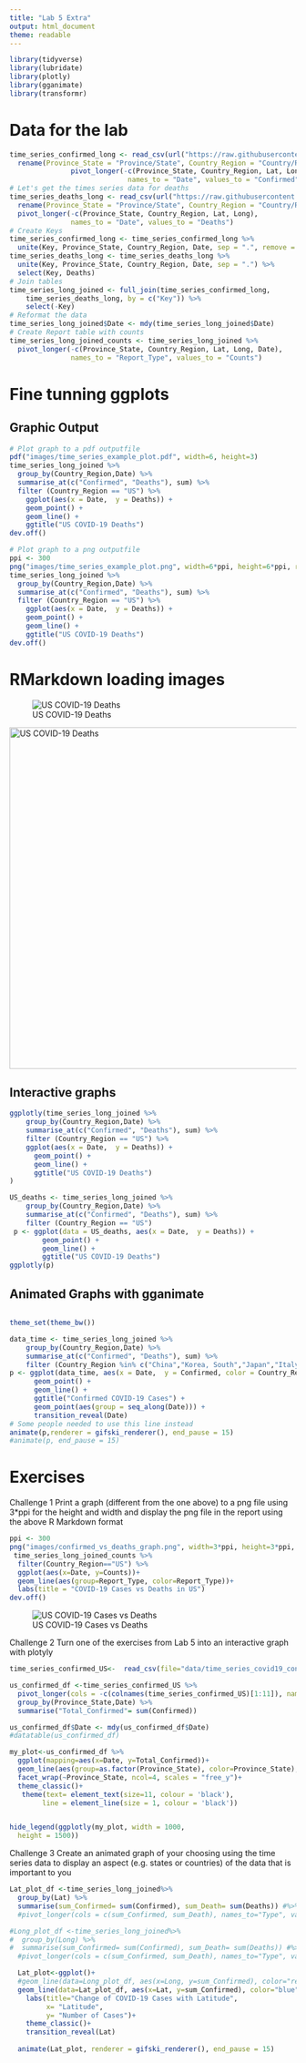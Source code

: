 ```yaml
---
title: "Lab 5 Extra"
output: html_document
theme: readable
---
```


```r
library(tidyverse)
library(lubridate)
library(plotly)
library(gganimate)
library(transformr)
```


# Data for the lab
```r
time_series_confirmed_long <- read_csv(url("https://raw.githubusercontent.com/CSSEGISandData/COVID-19/master/csse_covid_19_data/csse_covid_19_time_series/time_series_covid19_confirmed_global.csv")) %>%
  rename(Province_State = "Province/State", Country_Region = "Country/Region")  %>% 
               pivot_longer(-c(Province_State, Country_Region, Lat, Long),
                             names_to = "Date", values_to = "Confirmed") 
# Let's get the times series data for deaths
time_series_deaths_long <- read_csv(url("https://raw.githubusercontent.com/CSSEGISandData/COVID-19/master/csse_covid_19_data/csse_covid_19_time_series/time_series_covid19_deaths_global.csv")) %>%
  rename(Province_State = "Province/State", Country_Region = "Country/Region")  %>% 
  pivot_longer(-c(Province_State, Country_Region, Lat, Long),
               names_to = "Date", values_to = "Deaths")
# Create Keys 
time_series_confirmed_long <- time_series_confirmed_long %>% 
  unite(Key, Province_State, Country_Region, Date, sep = ".", remove = FALSE)
time_series_deaths_long <- time_series_deaths_long %>% 
  unite(Key, Province_State, Country_Region, Date, sep = ".") %>% 
  select(Key, Deaths)
# Join tables
time_series_long_joined <- full_join(time_series_confirmed_long,
    time_series_deaths_long, by = c("Key")) %>% 
    select(-Key)
# Reformat the data
time_series_long_joined$Date <- mdy(time_series_long_joined$Date)
# Create Report table with counts
time_series_long_joined_counts <- time_series_long_joined %>% 
  pivot_longer(-c(Province_State, Country_Region, Lat, Long, Date),
               names_to = "Report_Type", values_to = "Counts")
```

# Fine tunning ggplots

## Graphic Output

```r
# Plot graph to a pdf outputfile
pdf("images/time_series_example_plot.pdf", width=6, height=3)
time_series_long_joined %>% 
  group_by(Country_Region,Date) %>% 
  summarise_at(c("Confirmed", "Deaths"), sum) %>% 
  filter (Country_Region == "US") %>% 
    ggplot(aes(x = Date,  y = Deaths)) + 
    geom_point() +
    geom_line() +
    ggtitle("US COVID-19 Deaths")
dev.off()
```

```r
# Plot graph to a png outputfile
ppi <- 300
png("images/time_series_example_plot.png", width=6*ppi, height=6*ppi, res=ppi)
time_series_long_joined %>% 
  group_by(Country_Region,Date) %>% 
  summarise_at(c("Confirmed", "Deaths"), sum) %>% 
  filter (Country_Region == "US") %>% 
    ggplot(aes(x = Date,  y = Deaths)) + 
    geom_point() +
    geom_line() +
    ggtitle("US COVID-19 Deaths")
dev.off()
```


# RMarkdown loading images

![US COVID-19 Deaths](images/time_series_example_plot.png)


<img src="images/time_series_example_plot.png" alt="US COVID-19 Deaths" style="width: 600px;"/>



## Interactive graphs

```r

ggplotly(time_series_long_joined %>% 
    group_by(Country_Region,Date) %>% 
    summarise_at(c("Confirmed", "Deaths"), sum) %>% 
    filter (Country_Region == "US") %>% 
    ggplot(aes(x = Date,  y = Deaths)) + 
      geom_point() +
      geom_line() +
      ggtitle("US COVID-19 Deaths")
)
```

```r
US_deaths <- time_series_long_joined %>% 
    group_by(Country_Region,Date) %>% 
    summarise_at(c("Confirmed", "Deaths"), sum) %>% 
    filter (Country_Region == "US")
 p <- ggplot(data = US_deaths, aes(x = Date,  y = Deaths)) + 
        geom_point() +
        geom_line() +
        ggtitle("US COVID-19 Deaths")
ggplotly(p)

```
## Animated Graphs with gganimate


```r

```


```r
theme_set(theme_bw())

data_time <- time_series_long_joined %>% 
    group_by(Country_Region,Date) %>% 
    summarise_at(c("Confirmed", "Deaths"), sum) %>% 
    filter (Country_Region %in% c("China","Korea, South","Japan","Italy","US")) 
p <- ggplot(data_time, aes(x = Date,  y = Confirmed, color = Country_Region)) + 
      geom_point() +
      geom_line() +
      ggtitle("Confirmed COVID-19 Cases") +
      geom_point(aes(group = seq_along(Date))) +
      transition_reveal(Date) 
# Some people needed to use this line instead
animate(p,renderer = gifski_renderer(), end_pause = 15)
#animate(p, end_pause = 15)
```

# **Exercises**

Challenge 1
Print a graph (different from the one above) to a png file using 3*ppi for the height and width and display the png file in the report using the above R Markdown format

```r
ppi <- 300
png("images/confirmed_vs_deaths_graph.png", width=3*ppi, height=3*ppi, res=ppi)
 time_series_long_joined_counts %>% 
  filter(Country_Region=="US") %>% 
  ggplot(aes(x=Date, y=Counts))+
  geom_line(aes(group=Report_Type, color=Report_Type))+
  labs(title = "COVID-19 Cases vs Deaths in US")
dev.off()


```
![US COVID-19 Cases vs Deaths](Images/confirmed_vs_deaths_graph.png)



Challenge 2
Turn one of the exercises from Lab 5 into an interactive graph with plotyly

```r
time_series_confirmed_US<-  read_csv(file="data/time_series_covid19_confirmed_US.csv")

us_confirmed_df <-time_series_confirmed_US %>%
  pivot_longer(cols = -c(colnames(time_series_confirmed_US)[1:11]), names_to="Date", values_to= "Confirmed") %>% 
  group_by(Province_State,Date) %>% 
  summarise("Total_Confirmed"= sum(Confirmed))

us_confirmed_df$Date <- mdy(us_confirmed_df$Date)
#datatable(us_confirmed_df)

my_plot<-us_confirmed_df %>% 
  ggplot(mapping=aes(x=Date, y=Total_Confirmed))+
  geom_line(aes(group=as.factor(Province_State), color=Province_State), size=1, show.legend = FALSE)+
  facet_wrap(~Province_State, ncol=4, scales = "free_y")+
  theme_classic()+
   theme(text= element_text(size=11, colour = 'black'),
        line = element_line(size = 1, colour = 'black'))


hide_legend(ggplotly(my_plot, width = 1000,
  height = 1500))
```



Challenge 3
Create an animated graph of your choosing using the time series data to display an aspect (e.g. states or countries) of the data that is important to you



```r
Lat_plot_df <-time_series_long_joined%>% 
  group_by(Lat) %>% 
  summarise(sum_Confirmed= sum(Confirmed), sum_Death= sum(Deaths)) #%>% 
  #pivot_longer(cols = c(sum_Confirmed, sum_Death), names_to="Type", values_to="Number")

#Long_plot_df <-time_series_long_joined%>% 
#  group_by(Long) %>% 
#  summarise(sum_Confirmed= sum(Confirmed), sum_Death= sum(Deaths)) #%>% 
  #pivot_longer(cols = c(sum_Confirmed, sum_Death), names_to="Type", values_to="Number")

  Lat_plot<-ggplot()+
  #geom_line(data=Long_plot_df, aes(x=Long, y=sum_Confirmed), color="red", show.legend = TRUE)+
  geom_line(data=Lat_plot_df, aes(x=Lat, y=sum_Confirmed), color="blue", show.legend = TRUE)+
    labs(title="Change of COVID-19 Cases with Latitude",
         x= "Latitude",
         y= "Number of Cases")+
    theme_classic()+
    transition_reveal(Lat)
  
  animate(Lat_plot, renderer = gifski_renderer(), end_pause = 15)
```

